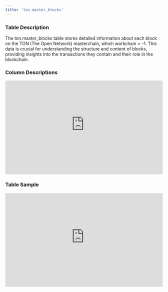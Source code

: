 ```yaml
---
title: 'ton.master_blocks'
---
```


### Table Description
The ton.master_blocks table stores detailed information about each block on the TON (The Open Network) masterchain, which workchain = -1. This data is crucial for understanding the structure and content of blocks, providing insights into the transactions they contain and their role in the blockchain.
### Column Descriptions

<div>
    <iframe
        src="https://doc-embed-app.chainbasehq.com/columns/ton.master_blocks"
        width="100%"
        height="300px"
        frameBorder="0"
        scrolling="no"
    ></iframe>
</div>

### Table Sample

<div>
    <iframe
        src="https://doc-embed-app.chainbasehq.com/data/ton.master_blocks"
        width="100%"
        height="300px"
        frameBorder="0"
        scrolling="no"
    ></iframe>
</div>